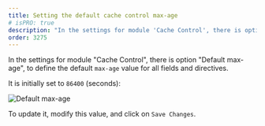 ```yaml
---
title: Setting the default cache control max-age
# isPRO: true
description: "In the settings for module 'Cache Control', there is option 'Default max-age', to define the default 'max-age' value for all fields and directives."
order: 3275
---
```


In the settings for module "Cache Control", there is option "Default max-age", to define the default `max-age` value for all fields and directives.

It is initially set to `86400` (seconds):

![Default max-age](/assets/guides/upstream-pro/settings-cache-control-default-max-age.png "Default max-age")

To update it, modify this value, and click on `Save Changes`.
